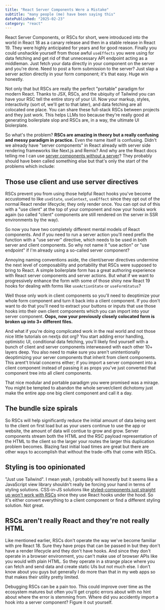 ```yaml
---
title: "React Server Components Were a Mistake"
subtitle: "many people (me) have been saying this"
datePublished: "2025-02-23"
category: "react"
---
```


React Server Components, or RSCs for short, were introduced into the world in React 18 as a canary release and then in a stable release in React 19. They were highly anticipated for years and for good reason. Finally you could unshackle yourself from those awful `useEffects` you were using for data fetching and get rid of that unnecessary API endpoint acting as a middleman. Just fetch your data directly in your component on the server and you're done. Need to post a form submission to the server? Just slap a server action directly in your form component; it's that easy. Huge win honestly.

Not only that but RSCs are really the perfect "portable" paradigm for modern React. Thanks to JSX, RSCs, and the ubiquity of Tailwind you can have your RSC tell the entire story of your UI. Now your markup, styles, interactivity (sort of, we'll get to that later), and data fetching are all colocated one place. You can share these full-stack RSCs between projects and they just work. This helps LLMs too because they're really good at generating boilerplate slop and RSCs are, in a way, the ultimate UI biolerplate.

So what's the problem? **RSCs are amazing in theory but a really confusing and messy paradigm in practice.** Even the name itself is confusing. Didn't we already have "server components" in React already with server side rendering frameworks like Next.js and Remix? And why are the React docs telling me I can use [server components without a server](https://react.dev/reference/rsc/server-components#server-components-without-a-server)? They probably should have been called something else but that's only the start of the problems which include:

## Those use client and use server directives

RSCs prevent you from using those helpful React hooks you've become accustomed to like `useState`, `useContext`, `useEffect` since they opt out of the normal React render lifecycle; they only render once. You can opt out of this with a "use client" at the top of your component and now your hooks work again (so called "client" components are still rendered on the server in SSR environments by the way).

So now you have two completely different mental models of React components. And if you need to run a server action you'll need prefix the function with a "use server" directive, which needs to be used in both server and client components. So why not name it "use action" or "use endpoint" if I'm already using a so-called server component?

Annoying naming conventions aside, the client/server directives undermine the next level of composability and portability that RSCs were supposed to bring to React. A simple boilerplate form has a great authoring experience with React server components and server actions. But what if we want to progressively enhance the form with some of those shiny new React 19 hooks for dealing with forms like `useActionState` or `useFormStatus`?

Well those only work in client components so you'll need to deoptimize your whole form component and turn it back into a client component. If you don't want to do that you'll need to extract your buttons or inputs that use those hooks into their own client components which you can import into your server component. **Oops, now your previously closely colocated form is broken up into 3+ different files.**

And what if you're doing complicated work in the real world and not those nice little tutorials on nextjs dot org? You start adding error handling, optimistic UI, conditional data fetching, you'll likely find yourself with a bunch of client and server components interweaved with each other 10+ layers deep. You also need to make sure you aren't unintentionally deoptimizing your server components that inherit from client components. This arent't trivial concerns either; if you import a server component into a client component instead of passing it as props you've just converted that component tree into all client components.

That nice modular and portable paradigm you were promised was a mirage. You might be tempted to abandon the whole server/client dichotomy just make the entire app one big client component and call it a day.

## The bundle size spirals

So RSCs will help significantly reduce the initial amount of data being sent to the client on first load but as your users continue to use the app or website, the amount of data will contiue to grow and grow. Server components stream both the HTML and the RSC payload representation of the HTML to the client so the larger your routes the larger this duplication problem becomes. Blazing fast initial load times are great but there are other ways to accomplish that without the trade-offs that come with RSCs.

## Styling is too opinionated

"Just use Tailwind". I mean yeah, I probably will honestly but it seems like a JavaScript view library shouldn't really be forcing your hand in terms of styling solutions. CSS-in-JS solutions like [styled-components just straight up won't work with RSCs](https://github.com/styled-components/styled-components/issues/4025) since they use React hooks under the hood. So it's either convert everything to a client component or find a different styling solution. Not great.

## RSCs aren't really React and they're not really HTML

Like mentioned earlier, RSCs don't operate the way we've become familiar with pre React 18. Sure they have props that can be passed in but they don't have a render lifecycle and they don't have hooks. And since they don't operate in a browser environment, you can't make use of browser APIs like you would with plain HTML. So they operate in a strange place where you can fetch and send data and create static UIs but not much else. I don't know about you guys but generally I do more than that in my web apps so that makes their utility pretty limited.

Debugging RSCs can be a pain too. This could improve over time as the ecosystem matures but often you'll get cryptic errors about with no hint about where the error is stemming from. Where did you accidently import a hook into a server component? Figure it out yourself.

